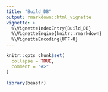 ```yaml
---
title: "Build_DB"
output: rmarkdown::html_vignette
vignette: >
  %\VignetteIndexEntry{Build_DB}
  %\VignetteEngine{knitr::rmarkdown}
  %\VignetteEncoding{UTF-8}
---
```


```r
knitr::opts_chunk$set(
  collapse = TRUE,
  comment = "#>"
)
```

```r
library(beastr)
```
